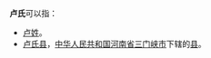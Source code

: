 '''卢氏'''可以指：
* [[卢姓|卢姓]]。
* [[卢氏县|卢氏县]]，[[中华人民共和国|中华人民共和国]][[河南省|河南省]][[三门峡市|三门峡市]]下辖的[[县|县]]。
{{disambiguation|Cat=二字中國相關消歧義}}